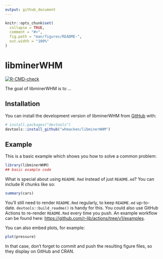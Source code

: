 ```yaml
---
output: github_document
---
```


<!-- README.md is generated from README.Rmd. Please edit that file -->

```r
knitr::opts_chunk$set(
  collapse = TRUE,
  comment = "#>",
  fig.path = "man/figures/README-",
  out.width = "100%"
)
```

# libminerWHM

<!-- badges: start -->
[![R-CMD-check](https://github.com/whmacken/libminerWHM/actions/workflows/R-CMD-check.yaml/badge.svg)](https://github.com/whmacken/libminerWHM/actions/workflows/R-CMD-check.yaml)
<!-- badges: end -->

The goal of libminerWHM is to ...

## Installation

You can install the development version of libminerWHM from [GitHub](https://github.com/) with:

``` r
# install.packages("devtools")
devtools::install_github("whmacken/libminerWHM")
```

## Example

This is a basic example which shows you how to solve a common problem:

```r
library(libminerWHM)
## basic example code
```

What is special about using `README.Rmd` instead of just `README.md`? You can include R chunks like so:

```r
summary(cars)
```

You'll still need to render `README.Rmd` regularly, to keep `README.md` up-to-date. `devtools::build_readme()` is handy for this. You could also use GitHub Actions to re-render `README.Rmd` every time you push. An example workflow can be found here: <https://github.com/r-lib/actions/tree/v1/examples>.

You can also embed plots, for example:

```r
plot(pressure)
```

In that case, don't forget to commit and push the resulting figure files, so they display on GitHub and CRAN.

